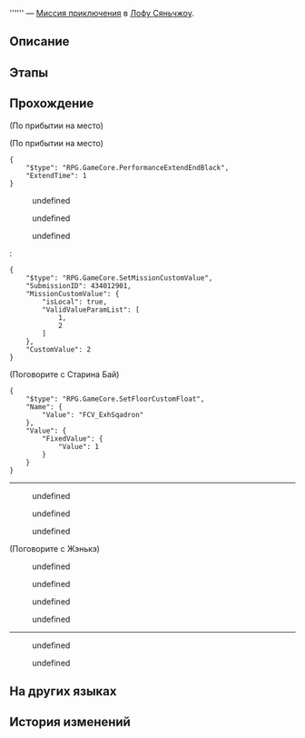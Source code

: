 {{Дополнить|Диалоги.}}
{{Миссия Инфобокс
|id              = 4340129
|Название        = 
|Изображение     = Миссия Освоения .png
|Тип             = Миссия приключения
|События         = 
|Глава           = 
|Условия         = Завершена [[Продолжение Освоения]] ''[[Перезвон жёлтого колокола, возвращение в гнездо]]''
|Персонажи       = Жэнькэ; Первопроходец; Старина Бай
|СтартЛокация    = «Рассекатель небес»
|Мир             = Лофу Сяньчжоу
|Локации         = «Рассекатель небес»
|Предыдущая      = 
|Следующая       = 
|Награды         = Журнал приключений*4; Конденсированный эфир*3; Кредиты*10 000
}}
'''''' — [[Миссия приключения]] в [[Лофу Сяньчжоу]].

==Описание==
{{Описание|<!--официальное описание из Перекрёстка судеб-->}}

==Этапы==


==Прохождение==
{{Дополнить}}

;(По прибытии на место)

;(По прибытии на место)
<pre>{
	"$type": "RPG.GameCore.PerformanceExtendEndBlack",
	"ExtendTime": 1
}</pre>
:{{tx}}
:{{Диалог|Стрелка}} undefined
:<!--Unknown TalkSentence: 434037006-->
:<!--Unknown TalkSentence: 434037007-->
:<!--Unknown TalkSentence: 434037008-->
:<!--Unknown TalkSentence: 434037009-->
:<!--Unknown TalkSentence: 434037010-->
:<!--Unknown TalkSentence: 434037011-->
:<!--Unknown TalkSentence: 434037012-->
:<!--Unknown TalkSentence: 434037013-->
:<!--Unknown TalkSentence: 434037014-->
:<!--Unknown TalkSentence: 434037015-->
:<!--Unknown TalkSentence: 434037016-->
:{{Диалог|Стрелка}} undefined
:<!--Unknown TalkSentence: 434037009-->
:<!--Unknown TalkSentence: 434037010-->
:<!--Unknown TalkSentence: 434037011-->
:<!--Unknown TalkSentence: 434037012-->
:<!--Unknown TalkSentence: 434037013-->
:<!--Unknown TalkSentence: 434037014-->
:<!--Unknown TalkSentence: 434037015-->
:<!--Unknown TalkSentence: 434037016-->
:{{Диалог|Выход}} undefined
:<!--Unknown TalkSentence: 434037012-->
::{{tx}}
:<pre>{
	"$type": "RPG.GameCore.SetMissionCustomValue",
	"SubmissionID": 434012901,
	"MissionCustomValue": {
		"isLocal": true,
		"ValidValueParamList": [
			1,
			2
		]
	},
	"CustomValue": 2
}</pre>

;(Поговорите с Старина Бай)
<!--Unknown TalkSentence: 434037201-->
<!--Unknown TalkSentence: 434037202-->

<pre>{
	"$type": "RPG.GameCore.SetFloorCustomFloat",
	"Name": {
		"Value": "FCV_ExhSqadron"
	},
	"Value": {
		"FixedValue": {
			"Value": 1
		}
	}
}</pre>
----
<!--Unknown TalkSentence: 434037601-->
<!--Unknown TalkSentence: 434037602-->
<!--Unknown TalkSentence: 434037603-->
<!--Unknown TalkSentence: 434037604-->
<!--Unknown TalkSentence: 434037605-->
<!--Unknown TalkSentence: 434037606-->
:{{Диалог|Стрелка}} undefined
:<!--Unknown TalkSentence: 434037608-->
:<!--Unknown TalkSentence: 434037609-->
:<!--Unknown TalkSentence: 434037610-->
:<!--Unknown TalkSentence: 434037611-->
::{{tx}}
:{{Диалог|Стрелка}} undefined
:<!--Unknown TalkSentence: 434037610-->
:<!--Unknown TalkSentence: 434037611-->
::{{tx}}
:{{Диалог|Стрелка}} undefined
:<!--Unknown TalkSentence: 434037908-->

;(Поговорите с Жэнькэ)
<!--Unknown TalkSentence: 434037701-->
:{{Диалог|Стрелка}} undefined
:{{Диалог|Стрелка}} undefined
:{{Диалог|Стрелка}} undefined
:{{Диалог|Стрелка}} undefined

----
<!--Unknown TalkSentence: 434037801-->
<!--Unknown TalkSentence: 434037802-->
:{{Диалог|Стрелка}} undefined
:<!--Unknown TalkSentence: 434037804-->
:<!--Unknown TalkSentence: 434037805-->
:<!--Unknown TalkSentence: 434037806-->
:<!--Unknown TalkSentence: 434037807-->
:<!--Unknown TalkSentence: 434037808-->
:<!--Unknown TalkSentence: 434037809-->
::{{tx}}
:{{Диалог|Стрелка}} undefined
:<!--Unknown TalkSentence: 434037807-->
:<!--Unknown TalkSentence: 434037808-->
:<!--Unknown TalkSentence: 434037809-->
::{{tx}}
<!--Unknown TalkSentence: 434037807-->
<!--Unknown TalkSentence: 434037808-->
<!--Unknown TalkSentence: 434037809-->
:{{tx}}
{{Диалог Конец}}

==На других языках==
{{На других языках
|en   = 
|zhs  = 
|zht  = 
|ja   = 
|ko   = 
|es   = 
|fr   = 
|ru   = 
|th   = 
|vi   = 
|de   = 
|id   = 
|pt   = 
}}

==История изменений==
{{История изменений|2.7}}
